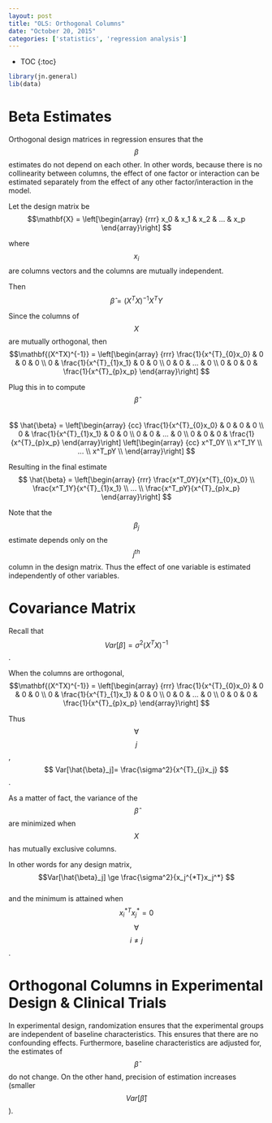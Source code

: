 ```yaml
---
layout: post
title: "OLS: Orthogonal Columns"
date: "October 20, 2015"
categories: ['statistics', 'regression analysis']
---
```


* TOC
{:toc}

```r
library(jn.general)
lib(data)
```

# Beta Estimates

Orthogonal design matrices in regression ensures that the $$\beta$$ estimates do not depend on each other. In other words, because there is no collinearity between columns, the effect of one factor or interaction can be estimated separately from the effect of any other factor/interaction in the model.

Let the design matrix be <br>
$$\mathbf{X} = \left[\begin{array}
{rrr}
x_0 & x_1 & x_2 & ... & x_p
\end{array}\right]
$$

where $$x_i$$ are columns vectors and the columns are mutually independent.

Then <br>
$$ \hat{\beta} = (X^TX)^{-1}X^TY $$

Since the columns of $$X$$ are mutually orthogonal, then <br>
$$\mathbf{(X^TX)^{-1}} = \left[\begin{array}
{rrr}
\frac{1}{x^{T}_{0}x_0} & 0 & 0 & 0 \\
0 & \frac{1}{x^{T}_{1}x_1} & 0 & 0 \\
0 & 0 & ... & 0 \\
0 & 0 & 0 & \frac{1}{x^{T}_{p}x_p} 
\end{array}\right]
$$

Plug this in to compute $$ \hat{\beta} $$ <br>
$$ \hat{\beta} = \left[\begin{array}
{cc}
\frac{1}{x^{T}_{0}x_0} & 0 & 0 & 0 \\
0 & \frac{1}{x^{T}_{1}x_1} & 0 & 0 \\
0 & 0 & ... & 0 \\
0 & 0 & 0 & \frac{1}{x^{T}_{p}x_p} 
\end{array}\right]
\left[\begin{array}
{cc}
x^T_0Y \\
x^T_1Y \\
... \\
x^T_pY \\
\end{array}\right]
$$

Resulting in the final estimate <br>
$$ \hat{\beta} = \left[\begin{array}
{rrr}
\frac{x^T_0Y}{x^{T}_{0}x_0}  \\
\frac{x^T_1Y}{x^{T}_{1}x_1}  \\
... \\
\frac{x^T_pY}{x^{T}_{p}x_p} 
\end{array}\right]
$$


Note that the $$\beta_j$$ estimate depends only on the $$j^{th}$$ column in the design matrix. Thus the effect of one variable is estimated independently of other variables.

# Covariance Matrix
Recall that $$ Var[\beta] = \sigma^2 (X^TX)^{-1} $$.

When the columns are orthogonal, <br>
$$\mathbf{(X^TX)^{-1}} = \left[\begin{array}
{rrr}
\frac{1}{x^{T}_{0}x_0} & 0 & 0 & 0 \\
0 & \frac{1}{x^{T}_{1}x_1} & 0 & 0 \\
0 & 0 & ... & 0 \\
0 & 0 & 0 & \frac{1}{x^{T}_{p}x_p} 
\end{array}\right]
$$

Thus $$\forall$$ $$j$$, $$ Var[\hat{\beta}_j]= \frac{\sigma^2}{x^{T}_{j}x_j} $$.

As a matter of fact, the variance of the $$\hat{\beta}$$ are minimized when $$X$$ has mutually exclusive columns. 

In other words for any design matrix, <br>
$$Var[\hat{\beta}_j] \ge \frac{\sigma^2}{x_j^{*T}x_j^*} $$ <br>
and the minimum is attained when $$x_i^{*T}x^*_j = 0$$ $$\forall$$ $$i \ne j$$.

# Orthogonal Columns in Experimental Design & Clinical Trials
In experimental design, randomization ensures that the experimental groups are independent of baseline characteristics. This ensures that there are no confounding effects. Furthermore, baseline characteristics are adjusted for, the estimates of $$\hat{\beta}$$ do not change. On the other hand, precision of  estimation increases (smaller $$Var[\hat{\beta}]$$).


